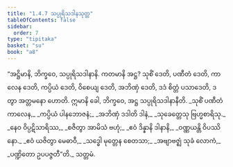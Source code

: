 ```yaml
---
title: "1.4.7 သပ္ပုရိသဒါနသုတ္တ"
tableOfContents: false
sidebar:
  order: 7
type: "tipitaka"
basket: "su"
book: "a8"
---
```



<DynamicBreadcrumb />

<Division number="37" book="a8" e="ch" v="17" p="74">

<Paragraph number="355" book="a8">
“အဋ္ဌိမာနိ, ဘိက္ခဝေ, သပ္ပုရိသဒါနာနိ. ကတမာနိ အဋ္ဌ? သုစိံ ဒေတိ, ပဏီတံ ဒေတိ, ကာလေန ဒေတိ, ကပ္ပိယံ ဒေတိ, ဝိစေယျ ဒေတိ, အဘိဏှံ ဒေတိ, ဒဒံ စိတ္တံ ပသာဒေတိ, ဒတွာ အတ္တမနော ဟောတိ. ဣမာနိ ခေါ, ဘိက္ခဝေ, အဋ္ဌ သပ္ပုရိသဒါနာနီတိ.
</Paragraph>

<Paragraph number="356" type="verses" book="a8">
_သုစိံ ပဏီတံ ကာလေန,_  
_ကပ္ပိယံ ပါနဘောဇနံ;_  
_အဘိဏှံ ဒဒါတိ ဒါနံ,_  
_သုခေတ္တေသု ဗြဟ္မစာရိသု._  

</Paragraph>

<Paragraph number="357" type="verses" book="a8">
_နေဝ ဝိပ္ပဋိသာရိဿ,_  
_စဇိတွာ အာမိသံ ဗဟုံ;_  
_ဧဝံ ဒိန္နာနိ ဒါနာနိ,_  
_ဝဏ္ဏယန္တိ ဝိပဿိနော._  

</Paragraph>

<Paragraph number="358" type="verses" book="a8">
_ဧဝံ ယဇိတွာ မေဓာဝီ,_  
_သဒ္ဓေါ မုတ္တေန စေတသာ;_  
_အဗျာဗဇ္ဈံ သုခံ လောကံ,_  
_ပဏ္ဍိတော ဥပပဇ္ဇတီ”တိ._  


</Paragraph>
</Division>

<Paragraph number="359" type="center" book="a8">
သတ္တမံ.
</Paragraph>